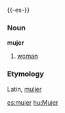 {{-es-}}
===Noun===
'''mujer'''
#[[woman]]

===Etymology===
Latin, [[mulier]]

[[es:mujer]]
[[hu:Mujer]]